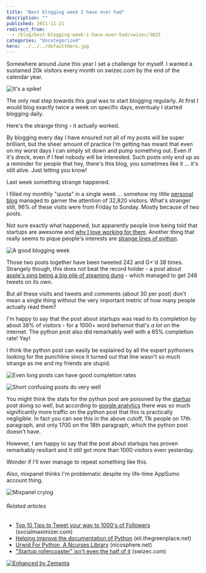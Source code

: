 ```yaml
---
title: "Best blogging week I have ever had"
description: ""
published: 2011-11-21
redirect_from:
  - /blog/best-blogging-week-i-have-ever-had/swizec/3025
categories: "Uncategorized"
hero: ../../../defaultHero.jpg
---
```


Somewhere around June this year I set a challenge for myself. I wanted a sustained 20k visitors every month on swizec.com by the end of the calendar year.

![It's a spike!](https://swizec.com/wp-content/uploads/2011/11/Screen-Shot-2011-11-21-at-7.30.53-PM-300x206.png "It's a spike!")

The only real step towards this goal was to start blogging regularly. At first I would blog exactly twice a week on specific days, eventualy I started blogging daily.

Here's the strange thing - it actually worked.

By blogging every day I have ensured not all of my posts will be super brilliant, but the sheer amount of practice I'm getting has meant that even on my worst days I can simply sit down and pump something out. Even if it's dreck, even if I feel nobody will be interested. Such posts only end up as a reminder for people that hey, there's this blog, you sometimes like it ... it's still alive. Just letting you know!

Last week something strange happened.

I filled my monthly "quota" in a single week ... somehow my little [personal blog](http://en.wikipedia.org/wiki/Blog "Blog") managed to garner the attention of 32,820 visitors. What's stranger still, 96% of these visits were from Friday to Sunday. Mostly because of two posts.

Not sure exactly what happened, but apparently people love being told that startups are awesome and [why I love working for them](http://swizec.com/blog/why-i-only-work-with-startups/swizec/2936 "Why I only work with startups"). Another thing that really seems to pique people's interests are [strange lines of python](http://swizec.com/blog/strangest-line-of-python-you-have-ever-seen/swizec/3012 "Strangest line of python you have ever seen").

![A good blogging week](https://swizec.com/wp-content/uploads/2011/11/Screen-Shot-2011-11-21-at-7.07.47-PM.png "A good blogging week")

Those two posts together have been tweeted 242 and G+'d 38 times. Strangely though, this does not beat the record holder - a post about [apple's ping being a big pile of steaming dung](http://swizec.com/blog/apples-ping-is-a-big-pile-of-steaming-dung/swizec/1444 "Apple’s Ping is a big pile of steaming dung") - which managed to get 248 tweets on its own.

But all these visits and tweets and comments (about 30 per post) don't mean a single thing without the very important metric of how many people actually read them?

I'm happy to say that the post about startups was read to its completion by about 38% of visitors - for a 1000+ word behemot that's _a lot_ on the internet. The python post also did remarkably well with a 65% completion rate! Yay!

I think the python post can easily be explained by all the expert pythoners looking for the punchline since it turned out that line wasn't so much strange as me and my friends are stupid.

![Even long posts can have good completion rates](https://swizec.com/wp-content/uploads/2011/11/Screen-Shot-2011-11-21-at-7.14.29-PM.png "Even long posts can have good completion rates")

![Short confusing posts do _very_ well](https://swizec.com/wp-content/uploads/2011/11/Screen-Shot-2011-11-21-at-7.15.38-PM.png "Short confusing posts do _very_ well")

You might think the stats for the python post are poisoned by the [startup](http://en.wikipedia.org/wiki/Startup_company "Startup company") post doing so well, but according to [google analytics](http://www.google.com/analytics "Google Analytics") there was so much significantly more traffic on the python post that this is practically negligible. In fact you can see this in the above cutoff, 11k people on 17th paragraph, and only 1700 on the 18th paragraph, which the python post doesn't have.

However, I am happy to say that the post about startups has proven remarkably resiliant and it still got more than 1000 visitors even yesterday.

Wonder if I'll ever manage to repeat something like this.

Also, mixpanel thinks I'm problematic despite my life-time AppSumo account thing.

![Mixpanel crying](https://swizec.com/wp-content/uploads/2011/11/Screen-Shot-2011-11-21-at-7.34.35-PM.png "Mixpanel crying")

###### Related articles

- [Top 10 Tips to Tweet your way to 1000's of Followers](http://blog.socialmaximizer.com/tweet-your-way-to-1000%e2%80%99s-of-followers/) (socialmaximizer.com)
- [Helping improve the documentation of Python](http://eli.thegreenplace.net/2011/07/12/helping-improve-the-documentation-of-python/) (eli.thegreenplace.net)
- [Urwid For Python, A Ncurses Library](http://www.nicosphere.net/urwid-for-python-a-ncurses-library-2541/) (nicosphere.net)
- ["Startup rollercoaster" isn't even the half of it](http://swizec.com/blog/startup-rollercoaster-isnt-even-the-half-of-it/swizec/2712) (swizec.com)

[![Enhanced by Zemanta](https://img.zemanta.com/zemified_e.png?x-id=02ff9b7e-b2e9-43ee-9abf-dbc8874593e5)](http://www.zemanta.com/ "Enhanced by Zemanta")

